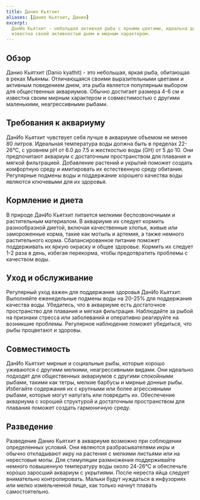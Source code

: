 ```yaml
---
title: Данио Кьятхит
aliases: [Данио Кьятхит, Данио]
excerpt:
  ДанИо Кьятхит - небольшая активная рыба с яркими цветами, идеальна для общественных аквариумов. Родом из Мьянмы,
  известна своей активностью днем и мирным характером.
---
```


## Обзор

Данио Кьятхит (Danio kyathit) - это небольшая, яркая рыба, обитающая в реках Мьянмы. Отличающаяся своими выразительными
цветами и активным поведением днем, эта рыба является популярным выбором для общественных аквариумов. Обычно достигает
размера 4-6 см и известна своим мирным характером и совместимостью с другими маленькими, неагрессивными рыбами.

## Требования к аквариуму

ДанИо Кьятхит чувствует себя лучше в аквариуме объемом не менее 80 литров. Идеальная температура воды должна быть в
пределах 22-26°C, с уровнем pH от 6.0 до 7.5 и жесткостью воды (GH) от 5 до 10. Они предпочитают аквариум с достаточным
пространством для плавания и мягкой фильтрацией. Добавление растений и укрытий поможет создать комфортную среду и
имитировать их естественную среду обитания. Регулярные подмены воды и поддержание хорошего качества воды являются
ключевыми для их здоровья.

## Кормление и диета

В природе ДанИо Кьятхит питается мелкими беспозвоночными и растительным материалом. В аквариуме их следует кормить
разнообразной диетой, включая качественные хлопья, живые или замороженные корма, такие как мотыль и артемия, а также
немного растительного корма. Сбалансированное питание поможет поддерживать их яркую окраску и общее здоровье. Кормить их
следует 1-2 раза в день, избегая перекорма, чтобы предотвратить проблемы с качеством воды.

## Уход и обслуживание

Регулярный уход важен для поддержания здоровья ДанИо Кьятхит. Выполняйте еженедельные подмены воды на 20-25% для
поддержания качества воды. Убедитесь, что в аквариуме есть достаточное пространство для плавания и мягкая фильтрация.
Наблюдайте за рыбой на признаки стресса или заболеваний и оперативно реагируйте на возникшие проблемы. Регулярное
наблюдение поможет убедиться, что рыбы процветают и здоровы.

## Совместимость

ДанИо Кьятхит мирные и социальные рыбы, которые хорошо уживаются с другими мелкими, неагрессивными видами. Они идеально
подходят для общественных аквариумов с другими спокойными рыбами, такими как тетры, мелкие барбусы и мирные донные рыбы.
Избегайте содержания их с крупными или более агрессивными рыбами, которые могут напугать или повредить их. Обеспечение
аквариума с хорошей структурой и достаточным пространством для плавания поможет создать гармоничную среду.

## Разведение

Разведение Данио Кьятхит в аквариуме возможно при соблюдении определенных условий. Они являются разбрасывателями икры и
обычно откладывают икру на растения с мелкими листьями или на нерестовые мопы. Для стимуляции размножения поддерживайте
немного повышенную температуру воды около 24-26°C и обеспечьте хорошо заросший аквариум с укрытиями. После нереста яйца
следует внимательно контролировать. Мальки будут нуждаться в инфузориях или мелко измельченной пище, как только начнут
плавать самостоятельно.
